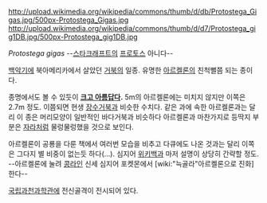 http://upload.wikimedia.org/wikipedia/commons/thumb/d/db/Protostega_Gigas.jpg/500px-Protostega_Gigas.jpg
http://upload.wikimedia.org/wikipedia/commons/thumb/d/d7/Protostega_gig1DB.jpg/500px-Protostega_gig1DB.jpg

''Protostega gigas'' --[[스타크래프트]]의 [[프로토스]] 아니다--

[[백악기]]에 북아메리카에서 살았던 [[거북]]의 일종. 유명한 [[아르켈론]]의 친척뻘쯤 되는 종이다.

종명에서도 볼 수 있듯이 '''[[크고 아름답다]].''' 5m의 아르켈론에는 미치지 않지만 이쪽은 2.7m 정도. 이쯤되면 현생 [[장수거북]]과 비슷한 수치다. 같은 과에 속한 아르켈론과는 달리 이 종은 머리모양이 일반적인 바다거북과 비슷하다 아르켈론과 마찬가지로 등딱지 부분은 [[자라]]처럼 물렁물렁했을 것으로 보인다.

아르켈론이 공룡을 다룬 책에서 여러번 모습을 비추고 다큐에도 나온 것과는 달리 이쪽은 그다지 별 비중이 없는듯 하다(...). 심지어 [[위키백과]] 마저 설명이 상당히 간략할 정도. --아르켈론에 눌려 [[콩라인]] 신세 심지어 포켓몬에서 [wiki:"늑골라"아르켈론으로 진화]한다-- 

[[국립과천과학관]]에 전신골격이 전시되어 있다.
